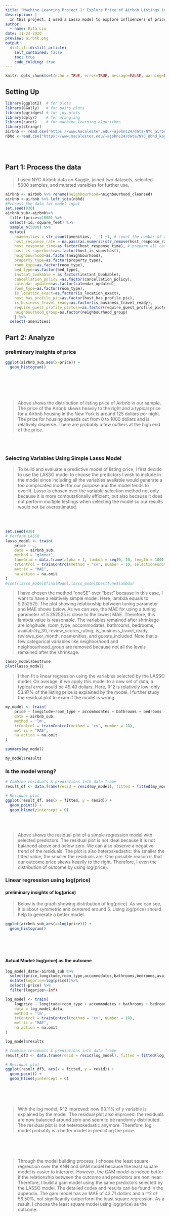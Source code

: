 ```yaml
---
title: "Machine Leanring Project 1: Explore Price of Airbnb Listings in NYC"
description: |
  In this project, I used a Lasso model to explore influencers of price of Airbnb listing in NYC, evaluated the model, and improved it accordingly. 
author:
  - name: Rita Liu
date: 11-23-2020
preview: airbnb.png
output:
  distill::distill_article:
    self_contained: false
    toc: true
    code_folding: true
---
```



```r
knitr::opts_chunk$set(echo = TRUE, error=TRUE, message=FALSE, warning=FALSE)
```
## Setting Up

```r
library(ggplot2)  # for plots
library(GGally)   # for pairs plots
library(ggridges) # for joy plots
library(dplyr)    # for wrangling
library(caret)    # for machine learning algorithms
library(stringr)
airbnb <- read.csv("https://www.macalester.edu/~ajohns24/data/NYC_airbnb_kaggle.csv")
nbhd <-read.csv("https://www.macalester.edu/~ajohns24/data/NYC_nbhd_kaggle.csv")
```
\
\


## Part 1: Process the data
> I used NYC Airbnb data on Kaggle, joined two datasets, selected 5000 samples, and mutated varaibles for further use. 

```r
airbnb <- airbnb %>% rename(neighbourhood=neighbourhood_cleansed)
airbnb <-airbnb %>% left_join(nbhd)
#Process the data for model input
set.seed(830)
airbnb_sub<-airbnb%>%
  filter(price<=1000) %>%
  select(-id,-square_feet) %>%
  sample_n(5000) %>%
  mutate(
    noamenities = str_count(amenities, ',') +1, # count the number of amenities in each house
    host_response_rate = na.pass(as.numeric(str_remove(host_response_rate,"%"))), # convert host_response_rate from string to number
    host_response_time=as.factor(host_response_time), # prepare all categorical variables for the model to use
    host_is_superhost=as.factor(host_is_superhost),
    neighbourhood=as.factor(neighbourhood),
    property_type=as.factor(property_type),
    room_type=as.factor(room_type),
    bed_type=as.factor(bed_type),
    instant_bookable = as.factor(instant_bookable),
    cancellation_policy =as.factor(cancellation_policy),
    calendar_updated=as.factor(calendar_updated),
    room_type=as.factor(room_type),
    is_location_exact=as.factor(is_location_exact),
    host_has_profile_pic=as.factor(host_has_profile_pic),
    is_business_travel_ready=as.factor(is_business_travel_ready),
    require_guest_profile_picture=as.factor(require_guest_profile_picture),
    neighbourhood_group=as.factor(neighbourhood_group)
    ) %>%
  select(-amenities)
```

## Part 2: Analyze
### preliminary insights of price
```r
ggplot(airbnb_sub,aes(x=price)) + 
  geom_histogram()
```
\
\
\
\

 > Above shows the distribution of listing price of Airbnb in our sample. The price of the Airbnb skews heavily to the right and a typical price for a Airbnb housing in the New York is around 125 dollars per night. The price for housing spreads out from 0 to 1000 dollars and is relatively disperse. There are probably a few outliers at the high end of the price. 

\
\

### Selecting Variables Using Simple Lasso Model

 > To build and evaluate a predictive model of listing price, I first decide to use the LASSO model to choose the predictors I wish to include in the model since including all the variables available would generate a too complicated model for our purpose and the model tends to overfit. Lasso is chosen over the variable selection method not only because it is more computationally efficient, but also because it does not perform multiple testings when selecting the model so our results would not be overestimated. 

\
\

```r
set.seed(830)
# Perform LASSO
lasso_model <- train(
    price ~ .,
    data = airbnb_sub,
    method = "glmnet",
    tuneGrid = data.frame(alpha = 1, lambda = seq(0, 10, length = 100)),
    trControl = trainControl(method = "cv", number = 10, selectionFunction = "oneSE"),
    metric = "MAE",
    na.action = na.omit
)
#coef(lasso_model$finalModel,lasso_model$bestTune$lambda)
```

> I have chosen the method "oneSE" over "best" because in this case, I want to have a relatively simple model. Here, lambda equals to 5.252525. The plot showing relationship between tuning parameter and MAE shows below. As we can see, the MAE for using a tuning parameter of 5.252525	is close to the lowest MAE. Therefore, this lambda value is reasonable. The variables remained after shrinkage are longitude, room_type, accommodates, bathrooms, bedrooms, availability_30, review_scores_rating, is_business_travel_ready, reviews_per_month, noamenities, and guests_included. Note that a few categorical variables like neighborhood and neighbourhood_group are removed because not all the levels remained after the shrinkage. 

```r
lasso_model$bestTune
plot(lasso_model)
```


> I then fit a linear regression using the variables selected by the LASSO model. On average, if we apply this model to a new set of data, a typical error would be 45.40 dollars. Here, R^2 is relatively low: only 53.97% of the listing price is explained by the model. I further study the residual plot to exam if the model is wrong.

```r
my_model <- train(
    price ~ longitude+room_type + accommodates + bathrooms + bedrooms + availability_30+review_scores_rating+is_business_travel_ready+reviews_per_month+noamenities+guests_included,
    data = airbnb_sub,
    method = 'lm',
    trControl = trainControl(method = 'cv', number = 10),
    metric = "MAE",
    na.action = na.omit
)
```
```r
summary(my_model)
```
```r
my_model$results
```
 

### Is the model wrong?
```r
# Combine residuals & predictions into data frame
result_df <- data.frame(resid = resid(my_model), fitted = fitted(my_model))

# Residual plot
ggplot(result_df, aes(x = fitted, y = resid)) + 
  geom_point() + 
  geom_hline(yintercept = 0)
```
\
\
 

 > Above shows the residual plot of a simple regression model with selected predictors. The residual plot is not ideal because it is not balanced above and below zero. We can also observe a negative trend of the residuals. The plot is also heteroskedastic: the smaller the fitted value, the smaller the residuals are. One possible reason is that our outcome price skews heavily to the right. Therefore, I even the distribution of outcome by using log(price). 

### Linear regression using log(price)
#### preliminary insights of log(price)
>Below is the graph showing distribution of log(price). As we can see, it is about symmetric and centered around 5. Using log(price) should help to generate a better model. 

```r
ggplot(airbnb_sub,aes(x=log(price))) + 
  geom_histogram()
```
\
\
\

#### Actual Model: log(price) as the outcome
```r
log_model_data<-airbnb_sub %>%
  select(price,longitude,room_type,accommodates,bathrooms,bedrooms,availability_30,review_scores_rating,is_business_travel_ready,reviews_per_month,noamenities,guests_included) %>%
  mutate(logprice=log(price))%>%
  select(-price) %>%
  filter(logprice>-Inf)
```
```r
log_model <- train(
    logprice ~ longitude+room_type + accommodates + bathrooms + bedrooms + availability_30+review_scores_rating+is_business_travel_ready+reviews_per_month+noamenities+guests_included,
    data = log_model_data,
    method = 'lm',
    trControl = trainControl(method = 'cv', number = 10),
    metric = "MAE",
    na.action = na.omit
)
```

```r
log_model$results
```
```r
# Combine residuals & predictions into data frame
result_df3 <- data.frame(resid = resid(log_model), fitted = fitted(log_model))

# Residual plot
ggplot(result_df3, aes(x = fitted, y = resid)) + 
  geom_point() + 
  geom_hline(yintercept = 0)
```

\
\
\

> With the log model, R^2 improved: now 63.11% of y variable is explained by the model. The residual plot also improved: the residuals are now balanced around zero and seem to be randomly distributed. The residual plot is not heteroskedastic anymore. Therefore, log model probably is a better model in predicting the price.

\
\
\
	
 > Through the model building process, I choose the least square regression over the KNN and GAM model because the least square model is easier to interpret. However, the GAM model is indeed better if the relationship between the outcome and predictors are nonlinear. Therefore, I build a gam model using the same predictors selected by the LASSO model. The detailed codes and results can be found in the appendix. The gam model has an MAE of 43.71 dollars and a r^2 of 56.50%, not significantly outperform the least square regression. As a result, I choose the least square model using log(price) as the outcome. 

\
\
\
\
\
\




## Part 3: Summarize
```r

summary(log_model)
round(exp(log_model$finalModel$coefficients),3)
```
\
\

 > Airbnb price is positively associated with the following factors: the number of accommodates, bathrooms, bedrooms, amenities, and guests included, as well as its availability in 30 days, whether it is ready for business travel, and the rating of review scores. Among them, the number of accommodates and bathrooms have the strongest and significant impact. With one more accommodate and bathroom, the price on average would be 1.077 and 1.114 times higher respectively, holding other variables constant. 

\

 > On the other hand, longitude, private room, shared room, and reviews per month are negatively associated with price. Among them, the strongest and the most significant predictors to listing price seems to be longitude and room types. If the longitude increases by 1 degree, the price of Airbnb will, on average, be 0.016 times less, holding other variables constant. For room types, compared to entire home or apartment, if the room types are private rooms or shared rooms, the price, on average, would be 0.557 and 0.362 times lower respectively, holding other variables constant. Below is the graph picturing the relationship between room types and price. According to the box plot, it seems that private rooms and shared rooms typically are cheaper than the entire home or apartment. 

```r
ggplot(airbnb_sub,aes(y=price,x=room_type)) +
  geom_boxplot()
```



\
\
\
\
\
\




## Apendix: GAM Model
```r
    ggplot(airbnb_sub,aes(y=price,x=bathrooms))+
      geom_point()
```
\
\

 > I do notice that not all the variables have linear relationship with the outcome. For example, above is the plot showing the relationship between the number of bathrooms and the price. Clearly, this is not a linear relationship. In this case, GAM might be a better model when using to predict the outcome. Therefore, I fitted a GAM model using the same set of predictors. 

```r
#process data
gam_model_data <- airbnb_sub %>% 
      select(price,longitude,room_type,accommodates,bathrooms,bedrooms,availability_30,number_of_reviews,review_scores_rating,is_business_travel_ready,reviews_per_month,noamenities,guests_included) 
     
gam_model_data <- data.frame(model.matrix(~ . - 1, gam_model_data))
    
gam_model <- train(
    price ~ longitude+room_typeEntire.home.apt+room_typePrivate.room+room_typeShared.room+accommodates+bathrooms+bedrooms+availability_30+number_of_reviews+review_scores_rating+is_business_travel_readyt+reviews_per_month+noamenities+guests_included,
    data = gam_model_data,
    method = 'gamLoess',
    tuneGrid = data.frame(span = seq(0.1, 1, length = 10), degree = 1),
    trControl = trainControl(method = "cv", number = 10, selectionFunction = "best"),
    metric = "MAE",
    na.action = na.omit
)

gam_model$results %>% filter(span==gam_model$bestTune$span)
```

> With the GAM model, the R^2 is 0.565, meaning that 56.5% listing price are explained by the model; The MAE is 43.71 dollars: when we apply this model to a new set of data, we would expect the prediction to be off by 43.84 dollars. These results are not better than the least sqaure model. 


\
\

```r
# Combine residuals & predictions into data frame
result_df2 <- data.frame(resid = resid(gam_model), fitted = fitted(gam_model))

# Residual plot
ggplot(result_df2, aes(x = fitted, y = resid)) + 
  geom_point() + 
  geom_hline(yintercept = 0)
```
\
\

 > Above shows the residual plot of GAM model. The residual plot shows that this model might be wrong too since it is not balanced aroudn zero and the residuals are not random. 

